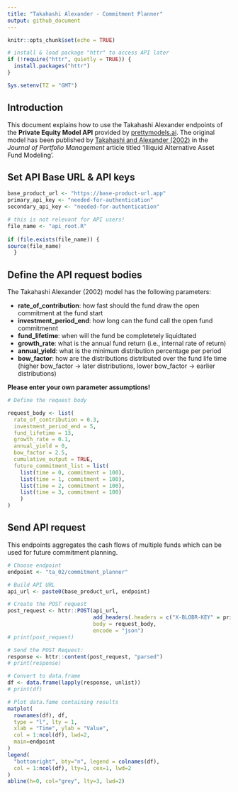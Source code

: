 ```yaml
---
title: "Takahashi Alexander - Commitment Planner"
output: github_document
---
```


```r
knitr::opts_chunk$set(echo = TRUE)

# install & load package "httr" to access API later
if (!require("httr", quietly = TRUE)) {
  install.packages("httr")
}

Sys.setenv(TZ = "GMT")

```

## Introduction

This document explains how to use the Takahashi Alexander endpoints of the **Private Equity Model API** provided by [prettymodels.ai](https://prettymodels.ai).
The original model has been published by [Takahashi and Alexander (2002)](https://doi.org/10.3905/jpm.2002.319836) in the *Journal of Portfolio Management* article titled 'Illiquid Alternative Asset Fund Modeling'.


## Set API Base URL & API keys

```r
base_product_url <- "https://base-product-url.app"
primary_api_key <- "needed-for-authentication"
secondary_api_key <- "needed-for-authentication"

```

```r

# this is not relevant for API users!
file_name <- "api_root.R"
  
if (file.exists(file_name)) {
source(file_name)
  }

```

## Define the API request bodies

The Takahashi Alexander (2002) model has the following parameters:

- **rate_of_contribution**: how fast should the fund draw the open commitment at the fund start
- **investment_period_end**: how long can the fund call the open fund commitmennt
- **fund_lifetime**: when will the fund be completetely liquidtated
- **growth_rate**: what is the annual fund return (i.e., internal rate of return)
- **annual_yield**: what is the minimum distribution percentage per period
- **bow_factor**: how are the distributions distributed over the fund life time (higher bow_factor -> later distributions, lower bow_factor -> earlier distributions)

**Please enter your own parameter assumptions!**

```r

# Define the request body

request_body <- list(
  rate_of_contribution = 0.3,
  investment_period_end = 5,
  fund_lifetime = 13,
  growth_rate = 0.1,
  annual_yield = 0,
  bow_factor = 2.5,
  cumulative_output = TRUE,
  future_commitment_list = list(
    list(time = 0, commitment = 100),
    list(time = 1, commitment = 100),
    list(time = 2, commitment = 100),
    list(time = 3, commitment = 100)
    )
)

```

## Send API request

This endpoints aggregates the cash flows of multiple funds which can be used for future commitment planning.

```r

# Choose endpoint
endpoint <- "ta_02/commitment_planner"

# Build API URL
api_url <- paste0(base_product_url, endpoint)

# Create the POST request
post_request <- httr::POST(api_url,
                           add_headers(.headers = c("X-BLOBR-KEY" = primary_api_key)),
                           body = request_body,
                           encode = "json")
# print(post_request)

# Send the POST Request:
response <- httr::content(post_request, "parsed")
# print(response)

# Convert to data.frame
df <- data.frame(lapply(response, unlist))
# print(df)

# Plot data.fame containing results
matplot(
  rownames(df), df, 
  type = "l", lty = 1, 
  xlab = "Time", ylab = "Value", 
  col = 1:ncol(df), lwd=2,
  main=endpoint
)
legend(
  "bottomright", bty="n", legend = colnames(df), 
  col = 1:ncol(df), lty=1, cex=1, lwd=2
)
abline(h=0, col="grey", lty=3, lwd=2)



```
